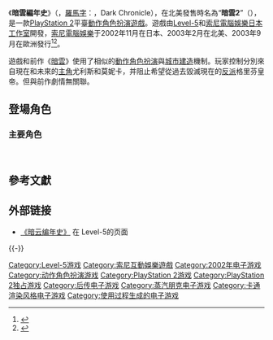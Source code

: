 {{Infobox VG
|title = 暗雲編年史
|japanese = ダーククロニクル
|english = Dark Cloud 2
|image =
|caption =
|developer = [[Level-5|Level-5]]<br />[[索尼電腦娛樂日本工作室|索尼電腦娛樂日本工作室]]
|publisher = [[索尼電腦娛樂|索尼電腦娛樂]]
|designer =
|composer = [[西浦智仁|西浦智仁]]
|engine =
|platforms = [[PlayStation_2|PlayStation 2]]
|released = {{Vgrelease|JP|2002年11月28日|NA|2003年2月17日|EU|2003年9月10日|UK|2003年9月12日}}
|genre = [[動作角色扮演遊戲|動作角色扮演]]
|modes = [[單人電子遊戲|單人]]
}}

《'''暗雲編年史'''》（{{lang-ja|ダーククロニクル}}，[[平文式羅馬字|羅馬字]]：{{transl|ja|Dāku Kuronikuru}}，Dark Chronicle），在北美發售時名為“'''暗雲2'''”（{{lang|en|'''''Dark Cloud 2'''''}}），是一款[[PlayStation_2|PlayStation 2]]平臺[[動作角色扮演遊戲|動作角色扮演遊戲]]。遊戲由[[Level-5|Level-5]]和[[索尼電腦娛樂日本工作室|索尼電腦娛樂日本工作室]]開發，[[索尼電腦娛樂|索尼電腦娛樂]]于2002年11月在日本、2003年2月在北美、2003年9月在歐洲發行<ref>{{cite web |url=http://www.mobygames.com/game/ps2/dark-cloud-2/credits |title=Dark Cloud 2 (2002) PlayStation 2 credits |publisher=[[MobyGames|MobyGames]] |accessdate=May 31, 2012 |archive-date=2014-08-05 |archive-url=https://web.archive.org/web/20140805075933/http://www.mobygames.com/game/ps2/dark-cloud-2/credits |dead-url=no }}</ref><ref>{{cite web |url=http://level5ia.com/product/dark-cloud-2-us-february-2003/?page=1 |title=Dark Cloud 2 - February 2003 |publisher=[[Level-5|LEVEL-5 International America]] |accessdate=May 31, 2012 |archive-date=2014-03-14 |archive-url=https://web.archive.org/web/20140314060145/http://level5ia.com/product/dark-cloud-2-us-february-2003/?page=1 |dead-url=no }}</ref>。

遊戲和前作《[[暗雲|暗雲]]》使用了相似的[[動作角色扮演遊戲|動作角色扮演]]與[[城市建造遊戲|城市建造]]機制。玩家控制分別來自現在和未來的[[主角|主角]]尤利斯和莫妮卡，并阻止希望從過去毀滅現在的[[反派|反派]]格里芬皇帝。但與前作劇情無關聯。

== 登場角色 ==
=== 主要角色 ===
; {{nihongo|尤利斯|ユリス|CV：{{link-ja|久保田恵}}}}
; {{nihongo|莫妮卡・雷夫蘭特|モニカ・レイブランド|CV：[[田口宏子|田口宏子]]}}

== 參考文獻 ==
{{Reflist|2}}

== 外部链接 ==
* [http://www.level5.co.jp/products/intro/darkchronicle/index.html 《暗云编年史》] {{Wayback|url=http://www.level5.co.jp/products/intro/darkchronicle/index.html |date=20130530073331 }}在 Level-5的页面{{ja}}

{{-}}
{{Level-5}}

{{DEFAULTSORT:Dark Chronicle}}
[[Category:Level-5游戏|Category:Level-5游戏]]
[[Category:索尼互動娛樂遊戲|Category:索尼互動娛樂遊戲]]
[[Category:2002年电子游戏|Category:2002年电子游戏]]
[[Category:动作角色扮演游戏|Category:动作角色扮演游戏]]
[[Category:PlayStation_2游戏|Category:PlayStation 2游戏]]
[[Category:PlayStation_2独占游戏|Category:PlayStation 2独占游戏]]
[[Category:后传电子游戏|Category:后传电子游戏]]
[[Category:蒸汽朋克电子游戏|Category:蒸汽朋克电子游戏]]
[[Category:卡通渲染风格电子游戏|Category:卡通渲染风格电子游戏]]
[[Category:使用过程生成的电子游戏|Category:使用过程生成的电子游戏]]

{{Action-rpg-videogame-stub}}